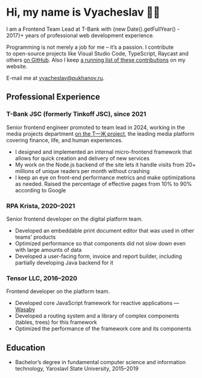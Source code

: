 
# Hi, my name is Vyacheslav 👋🏻

I am a Frontend Team Lead at T-Bank with {new Date().getFullYear() - 2017}+ years of professional web development experience.

Programming is not merely a job for me – it’s a passion. I contribute to open-source projects like Visual Studio Code, TypeScript, Raycast and others [on GitHub](https://github.com/vpukhanov). Also I keep [a running list of these contributions](/contributions) on my website.

E-mail me at [vyacheslav@pukhanov.ru](mailto:vyacheslav@pukhanov.ru).

<div className="not-prose flex flex-col items-start gap-4 font-sans md:flex-row">
  <LastTrackPanel />
  <LastContributionPanel />
</div>

## Professional Experience

### T-Bank JSC (formerly Tinkoff JSC), since 2021

Senior frontend engineer promoted to team lead in 2024, working in the media projects department [on the Т—Ж project](https://journal.tinkoff.ru), the leading media platform covering finance, life, and human experiences.

- I designed and implemented an internal micro-frontend framework that allows for quick creation and delivery of new services
- My work on the Node.js backend of the site lets it handle visits from 20+ millions of unique readers per month without crashing
- I keep an eye on front-end performance metrics and make optimizations as needed. Raised the percentage of effective pages from 10% to 90% according to Google

### RPA Krista, 2020–2021

Senior frontend developer on the digital platform team.

- Developed an embeddable print document editor that was used in other teams' products
- Optimized performance so that components did not slow down even with large amounts of data
- Developed a user-facing form, invoice and report builder, including partially developing Java backend for it

### Tensor LLC, 2016–2020

Frontend developer on the platform team.

- Developed core JavaScript framework for reactive applications — [Wasaby](https://wasaby.dev/)
- Developed a routing system and a library of complex components (tables, trees) for this framework
- Optimized the performance of the framework core and its components

## Education

- Bachelor’s degree in fundamental computer science and information technology, Yaroslavl State University, 2015–2019
